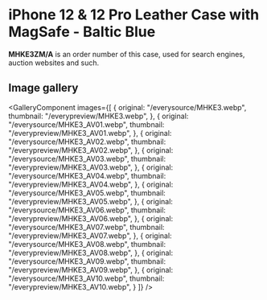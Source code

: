 
# iPhone 12 & 12 Pro Leather Case with MagSafe - Baltic Blue

<Callout type='info' emoji='👉🏻'>**MHKE3ZM/A** is an order number of this case, used for search engines, auction websites and such.</Callout>

## Image gallery

<GalleryComponent
    images={[
      {
        original: "/everysource/MHKE3.webp",
        thumbnail: "/everypreview/MHKE3.webp",
      },
      {
        original: "/everysource/MHKE3_AV01.webp",
        thumbnail: "/everypreview/MHKE3_AV01.webp",
      },
      {
        original: "/everysource/MHKE3_AV02.webp",
        thumbnail: "/everypreview/MHKE3_AV02.webp",
      },
      {
        original: "/everysource/MHKE3_AV03.webp",
        thumbnail: "/everypreview/MHKE3_AV03.webp",
      },
      {
        original: "/everysource/MHKE3_AV04.webp",
        thumbnail: "/everypreview/MHKE3_AV04.webp",
      },
      {
        original: "/everysource/MHKE3_AV05.webp",
        thumbnail: "/everypreview/MHKE3_AV05.webp",
      },
      {
        original: "/everysource/MHKE3_AV06.webp",
        thumbnail: "/everypreview/MHKE3_AV06.webp",
      },
      {
        original: "/everysource/MHKE3_AV07.webp",
        thumbnail: "/everypreview/MHKE3_AV07.webp",
      },
      {
        original: "/everysource/MHKE3_AV08.webp",
        thumbnail: "/everypreview/MHKE3_AV08.webp",
      },
      {
        original: "/everysource/MHKE3_AV09.webp",
        thumbnail: "/everypreview/MHKE3_AV09.webp",
      },
      {
        original: "/everysource/MHKE3_AV10.webp",
        thumbnail: "/everypreview/MHKE3_AV10.webp",
      }
    ]}
  />
